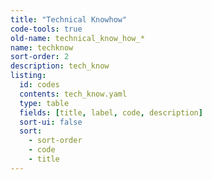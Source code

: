 ---
title: "Technical Knowhow"
code-tools: true
old-name: technical_know_how_*
name: techknow
sort-order: 2
description: tech_know
listing:
  id: codes
  contents: tech_know.yaml
  type: table
  fields: [title, label, code, description]
  sort-ui: false
  sort:
    - sort-order
    - code
    - title
---

:::{ #fields }
:::
